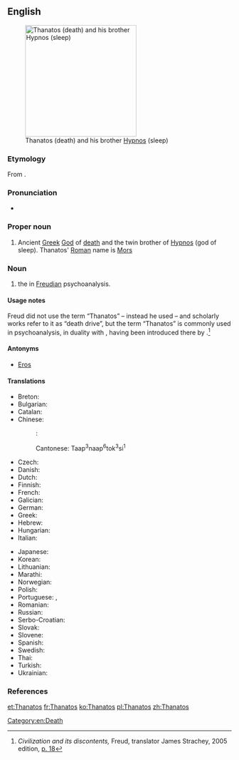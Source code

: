 ==English==
{{wikipedia}}
[[Image:Waterhouse-sleep and his half-brother death-1874.jpg|thumb|250px|right|Thanatos (death) and his brother [[Hypnos]] (sleep)]]

===Etymology===
From {{etyl|grc|en}} {{term|Θάνατος|lang=grc|tr=Thánatos|sc=polytonic}}.

===Pronunciation===
* {{rfv-pronunciation|lang=en|no "o" in English}} {{IPA|/ˈθænəˌtos/}}

===Proper noun===
{{en-proper noun}}

# {{context|Greek god|lang=en}} Ancient [[Greek]] [[God]] of [[death]] and the twin brother of [[Hypnos]] (god of sleep).  Thanatos' [[Roman]] name is [[Mors]]

===Noun===
{{en-noun|-}}

# {{context|psychoanalysis|lang=en}} the {{w|death drive}} in [[Freudian]] psychoanalysis.

====Usage notes====
Freud did not use the term “Thanatos” – instead he used {{term|Todestrieb||death drive|lang=de}} – and scholarly works refer to it as “death drive”, but the term “Thanatos” is commonly used in psychoanalysis, in duality with {{term|Eros|lang=en}}, having been introduced there by {{w|Paul Federn}}.<ref>''Civilization and its discontents,'' Freud, translator James Strachey, 2005 edition, [http://books.google.com/books?id=AW3z38T3u7YC&pg=PA18&dq=Thanatos p. 18]</ref>

====Antonyms====
* {{sense|death drive}} [[Eros]] {{qualifier|life drive}}

====Translations====
{{trans-top|Thanatos, the god of death}}
* Breton: {{t-|br|Thanatos|m}}
* Bulgarian: {{t-|bg|Танатос|m|tr=Tanatos}}
* Catalan: {{t-|ca|Tànatos|m}}
* Chinese:
*: {{ttbc|cmn}}: {{t|cmn|塔納托斯|sc=Hani}}
*: Cantonese: Taap<sup>3</sup>naap<sup>6</sup>tok<sup>3</sup>si<sup>1</sup>
* Czech: {{t-|cs|Thanatos|m}}
* Danish: {{t-|da|Thanatos}}
* Dutch: {{t-|nl|Thanatos}}
* Finnish: {{t-|fi|Thanatos}}
* French: {{t+|fr|Thanatos|m}}
* Galician: {{t-|gl|Tánatos|m}}
* German: {{t-|de|Thanatos|m}}
* Greek: {{t-|el|Θάνατος|m|tr=Thánatos}}
* Hebrew: {{t-|he|תנטוס}}
* Hungarian: {{t-|hu|Thanatosz}}
* Italian: {{t-|it|Tanato|m}}
{{trans-mid}}
* Japanese: {{t-|ja|タナトス|tr=Tanatosu}}
* Korean: {{t+|ko|타나토스|tr=tanatos|sc=Hang}}
* Lithuanian: {{t-|lt|Tanatas|m}}
* Marathi: {{t-|mr|थानाटोस|tr=thānāṭosa|sc=Deva}}
* Norwegian: {{t-|no|Thanatos}}
* Polish: {{t+|pl|Tanatos|m}}
* Portuguese: {{t-|pt|Tânatos|m}}, {{t-|pt|Tânato|m}}
* Romanian: {{t-|ro|Thanatos|m}}
* Russian: {{t-|ru|Танатос|m|tr=Tanatos}}
* Serbo-Croatian: {{t-|sh|Tanatos|m}}
* Slovak: {{t-|sk|Tanatos|m}}
* Slovene: {{t-|sl|Tanatos|m}}
* Spanish: {{t-|es|Tánatos|m}}
* Swedish: {{t-|sv|Thanatos}}
* Thai: {{t-|th|ทานาทอส}}
* Turkish: {{t-|tr|Thanatos}}
* Ukrainian: {{t-|uk|Танатос|m|tr=Tanatos}}
{{trans-bottom}}

===References===
<references/>

[[Category:en:Death]]

[[et:Thanatos]]
[[fr:Thanatos]]
[[ko:Thanatos]]
[[pl:Thanatos]]
[[zh:Thanatos]]